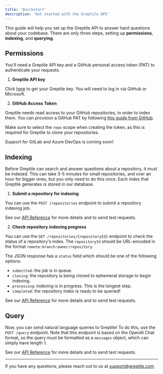 ```yaml
---
title: 'Quickstart'
description: 'Get started with the Greptile API'
---
```


This guide will help you set up the Greptile API to answer hard questions about your codebase. There are only three steps, setting up **permissions**, **indexing**, and **querying**.

## Permissions

You'll need a Greptile API key and a GitHub personal access token (PAT) to authenticate your requests.

1. **Greptile API key**

Click [here](https://app.greptile.com/api) to get your Greptile key. You will need to log in via GitHub or Microsoft.


2. **GitHub Access Token**

Greptile needs read access to your GitHub repositories, in order to index them. You can provision a GitHub PAT by following [this guide from GitHub](https://docs.github.com/en/authentication/keeping-your-account-and-data-secure/managing-your-personal-access-tokens#creating-a-fine-grained-personal-access-token).

Make sure to select the `repo` scope when creating the token, as this is required for Greptile to clone your repositories.

Support for GitLab and Azure DevOps is coming soon!

## Indexing

Before Greptile can search and answer questions about a repository, it must be indexed. This can take 3-5 minutes for small repositories, and over an hour for bigger ones, but you only need to do this once. Each index that Greptile generates is stored in our database.

1. **Submit a repository for indexing**

You can use the `POST /repositories` endpoint to submit a repository indexing job.

See our [API Reference](/api-reference/index) for more details and to send test requests.

2. **Check repository indexing progress**

You can use the `GET /repositories/{repositoryId}` endpoint to check the status of a repository's index. The `repositoryId` should be URL-encoded in the format `remote:branch:owner/repository`.

The JSON response has a `status` field which should be one of the following options:

- `submitted`: the job is in queue.
- `cloning`: the repository is being cloned to ephemeral storage to begin indexing.
- `processing`: indexing is in progress. This is the longest step.
- `completed`: the repository index is ready to be queried!

See our [API Reference](/api-reference/get-repository) for more details and to send test requests.

## Query

Now, you can send natural language queries to Greptile! To do this, use the `POST /query` endpoint. Note that this endpoint is based on the OpenAI Chat format, so the query must be formatted as a `messages` object, which can simply have length 1.

See our [API Reference](/api-reference/query) for more details and to send test requests.

---

If you have any questions, please reach out to us at [support@greptile.com](mailto:support@greptile.com)
